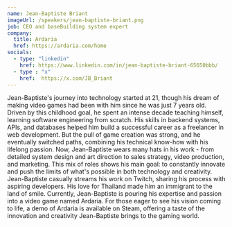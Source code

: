 ```yaml
---
name: Jean-Baptiste Briant
imageUrl: /speakers/jean-baptiste-briant.png
job: CEO and baseBuilding system expert
company:
  title: Ardaria
  href: https://ardaria.com/home
socials:
  - type: "linkedin"
    href: https://www.linkedin.com/in/jean-baptiste-briant-65650bbb/
  - type : "x"
    href:  https://x.com/JB_Briant
---
```

Jean-Baptiste's journey into technology started at 21, though his dream of making video games had been with him since he was just 7 years old. 
Driven by this childhood goal, he spent an intense decade teaching himself, learning software engineering from scratch. His skills in backend systems, 
APIs, and databases helped him build a successful career as a freelancer in web development. But the pull of game creation was strong, and he eventually 
switched paths, combining his technical know-how with his lifelong passion. Now, Jean-Baptiste wears many hats in his work - from detailed system design
and art direction to sales strategy, video production, and marketing. This mix of roles shows his main goal: to constantly innovate and push the limits
of what's possible in both technology and creativity. Jean-Baptiste casually streams his work on Twitch, sharing his process with aspiring developers.
His love for Thailand made him an immigrant to the land of smile. Currently, Jean-Baptiste is pouring his expertise and passion into a video game 
named Ardaria. For those eager to see his vision coming to life, a demo of Ardaria is available on Steam, offering a taste of the innovation and 
creativity Jean-Baptiste brings to the gaming world.
